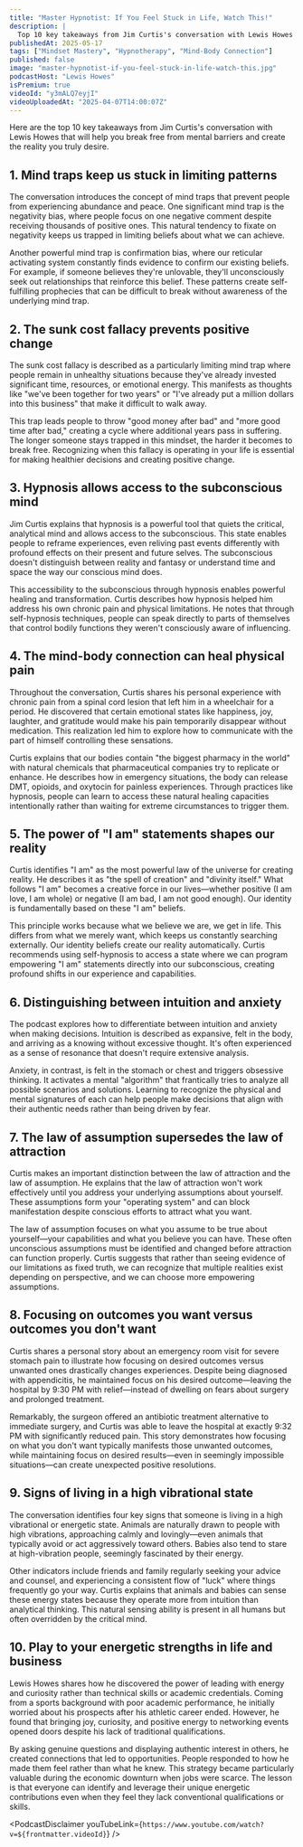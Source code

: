 ```yaml
---
title: "Master Hypnotist: If You Feel Stuck in Life, Watch This!"
description: |
  Top 10 key takeaways from Jim Curtis's conversation with Lewis Howes that will help you break free from mental barriers and create the reality you truly desire."
publishedAt: 2025-05-17
tags: ["Mindset Mastery", "Hypnotherapy", "Mind-Body Connection"]
published: false
image: "master-hypnotist-if-you-feel-stuck-in-life-watch-this.jpg"
podcastHost: "Lewis Howes"
isPremium: true
videoId: "y3mALQ7eyjI"
videoUploadedAt: "2025-04-07T14:00:07Z"
---
```



<PodcastSummaryPageLayout frontmatter={frontmatter}>

Here are the top 10 key takeaways from Jim Curtis's conversation with Lewis Howes that will help you break free from mental barriers and create the reality you truly desire.

## 1. Mind traps keep us stuck in limiting patterns

The conversation introduces the concept of mind traps that prevent people from experiencing abundance and peace. One significant mind trap is the negativity bias, where people focus on one negative comment despite receiving thousands of positive ones. This natural tendency to fixate on negativity keeps us trapped in limiting beliefs about what we can achieve.

Another powerful mind trap is confirmation bias, where our reticular activating system constantly finds evidence to confirm our existing beliefs. For example, if someone believes they're unlovable, they'll unconsciously seek out relationships that reinforce this belief. These patterns create self-fulfilling prophecies that can be difficult to break without awareness of the underlying mind trap.

## 2. The sunk cost fallacy prevents positive change

The sunk cost fallacy is described as a particularly limiting mind trap where people remain in unhealthy situations because they've already invested significant time, resources, or emotional energy. This manifests as thoughts like "we've been together for two years" or "I've already put a million dollars into this business" that make it difficult to walk away.

This trap leads people to throw "good money after bad" and "more good time after bad," creating a cycle where additional years pass in suffering. The longer someone stays trapped in this mindset, the harder it becomes to break free. Recognizing when this fallacy is operating in your life is essential for making healthier decisions and creating positive change.

## 3. Hypnosis allows access to the subconscious mind

Jim Curtis explains that hypnosis is a powerful tool that quiets the critical, analytical mind and allows access to the subconscious. This state enables people to reframe experiences, even reliving past events differently with profound effects on their present and future selves. The subconscious doesn't distinguish between reality and fantasy or understand time and space the way our conscious mind does.

This accessibility to the subconscious through hypnosis enables powerful healing and transformation. Curtis describes how hypnosis helped him address his own chronic pain and physical limitations. He notes that through self-hypnosis techniques, people can speak directly to parts of themselves that control bodily functions they weren't consciously aware of influencing.

## 4. The mind-body connection can heal physical pain

Throughout the conversation, Curtis shares his personal experience with chronic pain from a spinal cord lesion that left him in a wheelchair for a period. He discovered that certain emotional states like happiness, joy, laughter, and gratitude would make his pain temporarily disappear without medication. This realization led him to explore how to communicate with the part of himself controlling these sensations.

Curtis explains that our bodies contain "the biggest pharmacy in the world" with natural chemicals that pharmaceutical companies try to replicate or enhance. He describes how in emergency situations, the body can release DMT, opioids, and oxytocin for painless experiences. Through practices like hypnosis, people can learn to access these natural healing capacities intentionally rather than waiting for extreme circumstances to trigger them.

## 5. The power of "I am" statements shapes our reality

Curtis identifies "I am" as the most powerful law of the universe for creating reality. He describes it as "the spell of creation" and "divinity itself." What follows "I am" becomes a creative force in our lives—whether positive (I am love, I am whole) or negative (I am bad, I am not good enough). Our identity is fundamentally based on these "I am" beliefs.

This principle works because what we believe we are, we get in life. This differs from what we merely want, which keeps us constantly searching externally. Our identity beliefs create our reality automatically. Curtis recommends using self-hypnosis to access a state where we can program empowering "I am" statements directly into our subconscious, creating profound shifts in our experience and capabilities.

## 6. Distinguishing between intuition and anxiety

The podcast explores how to differentiate between intuition and anxiety when making decisions. Intuition is described as expansive, felt in the body, and arriving as a knowing without excessive thought. It's often experienced as a sense of resonance that doesn't require extensive analysis.

Anxiety, in contrast, is felt in the stomach or chest and triggers obsessive thinking. It activates a mental "algorithm" that frantically tries to analyze all possible scenarios and solutions. Learning to recognize the physical and mental signatures of each can help people make decisions that align with their authentic needs rather than being driven by fear.

## 7. The law of assumption supersedes the law of attraction

Curtis makes an important distinction between the law of attraction and the law of assumption. He explains that the law of attraction won't work effectively until you address your underlying assumptions about yourself. These assumptions form your "operating system" and can block manifestation despite conscious efforts to attract what you want.

The law of assumption focuses on what you assume to be true about yourself—your capabilities and what you believe you can have. These often unconscious assumptions must be identified and changed before attraction can function properly. Curtis suggests that rather than seeing evidence of our limitations as fixed truth, we can recognize that multiple realities exist depending on perspective, and we can choose more empowering assumptions.

## 8. Focusing on outcomes you want versus outcomes you don't want

Curtis shares a personal story about an emergency room visit for severe stomach pain to illustrate how focusing on desired outcomes versus unwanted ones drastically changes experiences. Despite being diagnosed with appendicitis, he maintained focus on his desired outcome—leaving the hospital by 9:30 PM with relief—instead of dwelling on fears about surgery and prolonged treatment.

Remarkably, the surgeon offered an antibiotic treatment alternative to immediate surgery, and Curtis was able to leave the hospital at exactly 9:32 PM with significantly reduced pain. This story demonstrates how focusing on what you don't want typically manifests those unwanted outcomes, while maintaining focus on desired results—even in seemingly impossible situations—can create unexpected positive resolutions.

## 9. Signs of living in a high vibrational state

The conversation identifies four key signs that someone is living in a high vibrational or energetic state. Animals are naturally drawn to people with high vibrations, approaching calmly and lovingly—even animals that typically avoid or act aggressively toward others. Babies also tend to stare at high-vibration people, seemingly fascinated by their energy.

Other indicators include friends and family regularly seeking your advice and counsel, and experiencing a consistent flow of "luck" where things frequently go your way. Curtis explains that animals and babies can sense these energy states because they operate more from intuition than analytical thinking. This natural sensing ability is present in all humans but often overridden by the critical mind.

## 10. Play to your energetic strengths in life and business

Lewis Howes shares how he discovered the power of leading with energy and curiosity rather than technical skills or academic credentials. Coming from a sports background with poor academic performance, he initially worried about his prospects after his athletic career ended. However, he found that bringing joy, curiosity, and positive energy to networking events opened doors despite his lack of traditional qualifications.

By asking genuine questions and displaying authentic interest in others, he created connections that led to opportunities. People responded to how he made them feel rather than what he knew. This strategy became particularly valuable during the economic downturn when jobs were scarce. The lesson is that everyone can identify and leverage their unique energetic contributions even when they feel they lack conventional qualifications or skills.

<PodcastDisclaimer
  youTubeLink={`https://www.youtube.com/watch?v=${frontmatter.videoId}`}
/>

</PodcastSummaryPageLayout>

